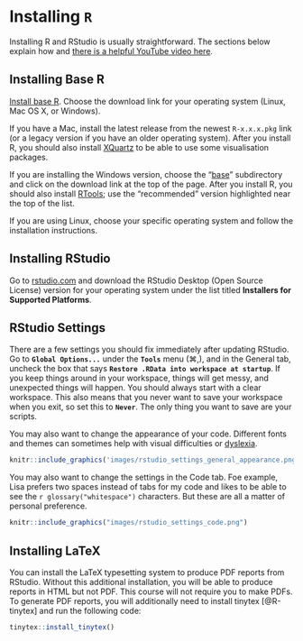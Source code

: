 # Installing `R` {#installing-r}

Installing R and RStudio is usually straightforward. The sections below explain how and [there is a helpful YouTube video here](https://www.youtube.com/watch?v=lVKMsaWju8w){target="_blank"}.

## Installing Base R

[Install base R](https://cran.rstudio.com/){target="_blank"}. Choose the download link for your operating system (Linux, Mac OS X, or Windows).

If you have a Mac, install the latest release from the newest `R-x.x.x.pkg` link (or a legacy version if you have an older operating system). After you install R, you should also install [XQuartz](http://xquartz.macosforge.org/){target="_blank"} to be able to use some visualisation packages.

If you are installing the Windows version, choose the "[base](https://cran.rstudio.com/bin/windows/base/)" subdirectory and click on the download link at the top of the page. After you install R, you should also install [RTools](https://cran.rstudio.com/bin/windows/Rtools/){target="_blank"}; use the "recommended" version highlighted near the top of the list.

If you are using Linux, choose your specific operating system and follow the installation instructions.

## Installing RStudio

Go to [rstudio.com](https://www.rstudio.com/products/rstudio/download/#download){target="_blank"} and download the RStudio Desktop (Open Source License) version for your operating system under the list titled **Installers for Supported Platforms**.

## RStudio Settings

There are a few settings you should fix immediately after updating RStudio. Go to **`Global Options...`** under the **`Tools`** menu (&#8984;,), and in the General tab, uncheck the box that says **`Restore .RData into workspace at startup`**.  If you keep things around in your workspace, things will get messy, and unexpected things will happen. You should always start with a clear workspace. This also means that you never want to save your workspace when you exit, so set this to **`Never`**. The only thing you want to save are your scripts.

You may also want to change the appearance of your code. Different fonts and themes can sometimes help with visual difficulties or [dyslexia](https://datacarpentry.org/blog/2017/09/coding-and-dyslexia){target="_blank"}. 

```r
knitr::include_graphics('images/rstudio_settings_general_appearance.png')
```

You may also want to change the settings in the Code tab. Foe example, Lisa prefers two spaces instead of tabs for my code and likes to be able to see the `r glossary("whitespace")` characters. But these are all a matter of personal preference.

```r
knitr::include_graphics("images/rstudio_settings_code.png")
```

## Installing LaTeX

You can install the LaTeX typesetting system to produce PDF reports from RStudio. Without this additional installation, you will be able to produce reports in HTML but not PDF. This course will not require you to make PDFs. To generate PDF reports, you will additionally need to install tinytex [@R-tinytex] and run the following code:

```r
tinytex::install_tinytex()
```
